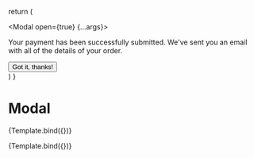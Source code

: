 
<Meta title="MDX/Modal" component={Modal} />

  return (
    <div>
      <Modal open={true} {...args}>
        <div className="mt-2">
          <p className="text-sm text-gray-500">
            Your payment has been successfully submitted. We've sent you an email with all of the details of your order.
          </p>
        </div>
        <div className="mt-4">
          <button
            type="button"
            className="inline-flex justify-center rounded-md border border-transparent bg-primary-100 px-4 py-2 text-sm font-medium text-primary-900 hover:bg-primary-200 focus:outline-none focus-visible:ring-2 focus-visible:ring-primary-500 focus-visible:ring-offset-2">
            Got it, thanks!
          </button>
        </div>
      </Modal>
    </div>
  )
}

# Modal

<Story name="Main">{Template.bind({})}</Story>

<Canvas isColumn>
  <Story name="Modal">{Template.bind({})}</Story>
</Canvas>

<ArgsTable of={Modal} />
